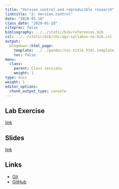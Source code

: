 ```yaml
---
title: "Version control and reproducible research"
linktitle: "2: Version control"
date: "2020-01-10"
class_date: "2020-01-10"
citeproc: false
bibliography: ../../static/bib/references.bib
csl: ../../static/bib/chicago-syllabus-no-bib.csl
output:
  blogdown::html_page:
    template: ../../pandoc/toc-title_html.template
    toc: false
menu:
  class:
    parent: Class sessions
    weight: 1
type: docs
weight: 1
editor_options: 
  chunk_output_type: console
---
```


## Lab Exercise

[link](/assignment/02-lab)

## Slides

[link](/slides/02-version-control/slides.html)

## Links

- [Git](https://git-scm.com)
- [GitHub](https://github.com)

